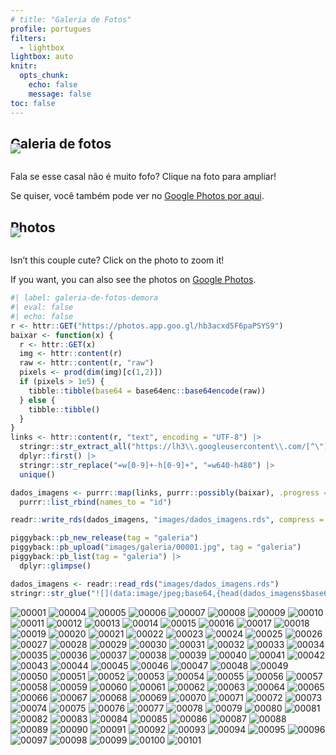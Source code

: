 ```yaml
---
# title: "Galeria de Fotos"
profile: portugues
filters:
  - lightbox
lightbox: auto
knitr:
  opts_chunk: 
    echo: false
    message: false
toc: false
---
```


::: {.content-visible when-profile="portugues"}

# Galeria de fotos

![](images/floral.jpg){.nolightbox fig-align="center" style="margin-top: -30px;"}

Fala se esse casal não é muito fofo? Clique na foto para ampliar! 

Se quiser, você também pode ver no <a href="https://photos.app.goo.gl/hb3acxd5F6paPSYS9" target="_blank">Google Photos por aqui</a>.
:::


::: {.content-visible when-profile="english"}

# Photos

![](images/floral.jpg){.nolightbox fig-align="center" style="margin-top: -30px;"}

Isn't this couple cute? Click on the photo to zoom it!

If you want, you can also see the photos on <a href="https://photos.app.goo.gl/hb3acxd5F6paPSYS9" target="_blank">Google Photos</a>.
:::


```r
#| label: galeria-de-fotos-demora
#| eval: false
#| echo: false
r <- httr::GET("https://photos.app.goo.gl/hb3acxd5F6paPSYS9")
baixar <- function(x) {
  r <- httr::GET(x)
  img <- httr::content(r)
  raw <- httr::content(r, "raw")
  pixels <- prod(dim(img)[c(1,2)])
  if (pixels > 1e5) {
    tibble::tibble(base64 = base64enc::base64encode(raw))
  } else {
    tibble::tibble()
  }
}
links <- httr::content(r, "text", encoding = "UTF-8") |> 
  stringr::str_extract_all("https://lh3\\.googleusercontent\\.com/[^\"]+") |> 
  dplyr::first() |> 
  stringr::str_replace("=w[0-9]+-h[0-9]+", "=w640-h480") |> 
  unique()

dados_imagens <- purrr::map(links, purrr::possibly(baixar), .progress = TRUE) |> 
  purrr::list_rbind(names_to = "id")

readr::write_rds(dados_imagens, "images/dados_imagens.rds", compress = "xz")

piggyback::pb_new_release(tag = "galeria")
piggyback::pb_upload("images/galeria/00001.jpg", tag = "galeria")
piggyback::pb_list(tag = "galeria") |> 
  dplyr::glimpse()

dados_imagens <- readr::read_rds("images/dados_imagens.rds")
stringr::str_glue("![](data:image/jpeg;base64,{head(dados_imagens$base64)})\n\n")
```

![00001](https://user-images.githubusercontent.com/1425970/227742653-65cbb2e0-bb35-46cb-a0a4-56f3aba9ca3b.jpg){group="galeria"}
![00004](https://user-images.githubusercontent.com/1425970/227742655-1047b195-ed41-4188-8ce0-71cf2c38b021.jpg){group="galeria"}
![00005](https://user-images.githubusercontent.com/1425970/227742658-47fc7133-6fb4-43c8-bc3b-2b85c2b76776.jpg){group="galeria"}
![00006](https://user-images.githubusercontent.com/1425970/227742659-02135a3f-7334-4557-8a6a-a661046fe376.jpg){group="galeria"}
![00007](https://user-images.githubusercontent.com/1425970/227742660-2195259e-c778-46d3-b093-92f3bd6a1c74.jpg){group="galeria"}
![00008](https://user-images.githubusercontent.com/1425970/227742662-12605b6e-2294-4526-adab-4ba00c562bd5.jpg){group="galeria"}
![00009](https://user-images.githubusercontent.com/1425970/227742663-32d62cf3-a683-4a99-a2c2-3c05e9218d3a.jpg){group="galeria"}
![00010](https://user-images.githubusercontent.com/1425970/227742664-d2c0993f-fbfa-48ea-a5a5-6ac388c92ae4.jpg){group="galeria"}
![00011](https://user-images.githubusercontent.com/1425970/227742665-93022ffb-c7f0-488a-b3de-9cdf1e1de2c2.jpg){group="galeria"}
![00012](https://user-images.githubusercontent.com/1425970/227742666-b8c9e653-38aa-4b2c-b06b-4b56112bc0f8.jpg){group="galeria"}
![00013](https://user-images.githubusercontent.com/1425970/227742667-81bd31e2-5181-492d-85e4-394460c04969.jpg){group="galeria"}
![00014](https://user-images.githubusercontent.com/1425970/227742668-2b964b66-3cf0-49d6-bbe7-a11a989a86a9.jpg){group="galeria"}
![00015](https://user-images.githubusercontent.com/1425970/227742669-5d709fb1-c5ea-414c-b2e8-2fecb579add1.jpg){group="galeria"}
![00016](https://user-images.githubusercontent.com/1425970/227742670-9dbfa0ee-ba42-4626-b038-a793e15ebc4f.jpg){group="galeria"}
![00017](https://user-images.githubusercontent.com/1425970/227742671-39b96dfb-73c8-4c89-88f0-83f6e986e6a4.jpg){group="galeria"}
![00018](https://user-images.githubusercontent.com/1425970/227742672-27a8ec19-ac74-485b-b945-fc8ae39353be.jpg){group="galeria"}
![00019](https://user-images.githubusercontent.com/1425970/227742674-ee8931b3-39bc-4401-bce3-31195d1e1087.jpg){group="galeria"}
![00020](https://user-images.githubusercontent.com/1425970/227742675-c53feb85-f69a-4893-9302-0bbea8c831c8.jpg){group="galeria"}
![00021](https://user-images.githubusercontent.com/1425970/227742676-7e7c99a7-894f-4fd1-9a69-4b333866803c.jpg){group="galeria"}
![00022](https://user-images.githubusercontent.com/1425970/227742679-6537020a-06e7-426b-990b-0d2502b617be.jpg){group="galeria"}
![00023](https://user-images.githubusercontent.com/1425970/227742680-5ad5ff47-a316-443d-83a0-a2089781638f.jpg){group="galeria"}
![00024](https://user-images.githubusercontent.com/1425970/227742681-7b2910db-32c9-4c96-805e-2b07221019d9.jpg){group="galeria"}
![00025](https://user-images.githubusercontent.com/1425970/227742683-fd43abf1-8fb8-410f-8a0a-e8a9db10d6b6.jpg){group="galeria"}
![00026](https://user-images.githubusercontent.com/1425970/227742685-d69c026f-445a-4ce9-a990-8d1741efbc8c.jpg){group="galeria"}
![00027](https://user-images.githubusercontent.com/1425970/227742686-e9246a93-8a36-43e5-9a3d-41c7d9d53316.jpg){group="galeria"}
![00028](https://user-images.githubusercontent.com/1425970/227742688-fd089d9e-d48c-436f-b826-642f3af0c77f.jpg){group="galeria"}
![00029](https://user-images.githubusercontent.com/1425970/227742690-dbd747c0-48b7-4e3f-8a82-a8720867915d.jpg){group="galeria"}
![00030](https://user-images.githubusercontent.com/1425970/227742692-f116253a-ff4c-43e6-bdf1-6f495616111f.jpg){group="galeria"}
![00031](https://user-images.githubusercontent.com/1425970/227742694-e06c6363-3216-4d7e-a175-aba8e89061e9.jpg){group="galeria"}
![00032](https://user-images.githubusercontent.com/1425970/227742695-55e3180c-5899-4c51-bb29-7ad485865c1d.jpg){group="galeria"}
![00033](https://user-images.githubusercontent.com/1425970/227742696-505d6b5b-d101-4046-a3d9-91c23cbc410f.jpg){group="galeria"}
![00034](https://user-images.githubusercontent.com/1425970/227742697-64906c8a-7670-45e8-b8aa-9b4b79c4ec7e.jpg){group="galeria"}
![00035](https://user-images.githubusercontent.com/1425970/227742698-2cf61d6e-7078-4314-abc7-6facaedb3394.jpg){group="galeria"}
![00036](https://user-images.githubusercontent.com/1425970/227742699-16883958-f778-45c5-8c13-063bfc223fd7.jpg){group="galeria"}
![00037](https://user-images.githubusercontent.com/1425970/227742700-248ab31f-d0af-4107-a1f5-e3325456cd31.jpg){group="galeria"}
![00038](https://user-images.githubusercontent.com/1425970/227742701-b58940f4-1f59-4c37-8993-92d94f2472ac.jpg){group="galeria"}
![00039](https://user-images.githubusercontent.com/1425970/227742702-151dd060-a137-4a62-9642-96f93b2ce498.jpg){group="galeria"}
![00040](https://user-images.githubusercontent.com/1425970/227742703-4c664c61-1105-447a-a9ad-d81953b6e550.jpg){group="galeria"}
![00041](https://user-images.githubusercontent.com/1425970/227742705-80930814-8d50-44ed-916f-c5bc81ede167.jpg){group="galeria"}
![00042](https://user-images.githubusercontent.com/1425970/227742707-a1493a8a-28b3-47ae-87e5-1f6dcb63ed96.jpg){group="galeria"}
![00043](https://user-images.githubusercontent.com/1425970/227742708-19bd3a91-dd43-4b51-a478-1bb21eb1cb3a.jpg){group="galeria"}
![00044](https://user-images.githubusercontent.com/1425970/227742710-1d4726e5-1317-430c-b654-3bbe6fc2500b.jpg){group="galeria"}
![00045](https://user-images.githubusercontent.com/1425970/227742711-7b05fc8a-ff05-42b4-a10f-26c61f6e9cb1.jpg){group="galeria"}
![00046](https://user-images.githubusercontent.com/1425970/227742712-7ffc5d8c-5a72-4f97-99ed-447d83f7a83d.jpg){group="galeria"}
![00047](https://user-images.githubusercontent.com/1425970/227742714-6e68a035-6333-4b8b-a022-1e8a2f2cd56d.jpg){group="galeria"}
![00048](https://user-images.githubusercontent.com/1425970/227742717-40d8a643-3d02-42a4-9861-2358ba42c660.jpg){group="galeria"}
![00049](https://user-images.githubusercontent.com/1425970/227742720-f9f322ae-b913-4d12-8838-b6b30bb21907.jpg){group="galeria"}
![00050](https://user-images.githubusercontent.com/1425970/227742722-8d8b37ef-0567-4773-96df-fd23d8ec8ec9.jpg){group="galeria"}
![00051](https://user-images.githubusercontent.com/1425970/227742724-a9f412c1-ab6d-4ca7-a0a7-4dbcd48505f3.jpg){group="galeria"}
![00052](https://user-images.githubusercontent.com/1425970/227742727-b911afc3-8f73-4054-abcb-e3b85bfb12b8.jpg){group="galeria"}
![00053](https://user-images.githubusercontent.com/1425970/227742728-1282fac3-19f1-411e-997f-bab38368c408.jpg){group="galeria"}
![00054](https://user-images.githubusercontent.com/1425970/227742730-62758d6c-878b-4ef3-877e-4bee69bac02f.jpg){group="galeria"}
![00055](https://user-images.githubusercontent.com/1425970/227742732-b17d6d5c-369d-4560-aa7f-ef9ab2a63089.jpg){group="galeria"}
![00056](https://user-images.githubusercontent.com/1425970/227742733-f9d9e43f-6988-49aa-8458-e3b7b82b2fd6.jpg){group="galeria"}
![00057](https://user-images.githubusercontent.com/1425970/227742734-544dd087-7286-43fd-8ef9-aaa176588ea8.jpg){group="galeria"}
![00058](https://user-images.githubusercontent.com/1425970/227742735-8b6b1a9c-5448-4c56-9678-e5977a6e8b1c.jpg){group="galeria"}
![00059](https://user-images.githubusercontent.com/1425970/227742737-9875db6a-c065-4ffa-93d1-ff95f8197ae5.jpg){group="galeria"}
![00060](https://user-images.githubusercontent.com/1425970/227742738-a3daadf0-d147-49e1-b7b2-295a21347347.jpg){group="galeria"}
![00061](https://user-images.githubusercontent.com/1425970/227742739-04f5de3f-528d-41d6-bda0-967ce06bedc3.jpg){group="galeria"}
![00062](https://user-images.githubusercontent.com/1425970/227742740-3d36a0df-0d9e-43a6-8d36-af176bddbdd0.jpg){group="galeria"}
![00063](https://user-images.githubusercontent.com/1425970/227742741-dccc7b38-d3ef-4118-812f-cb42786d337d.jpg){group="galeria"}
![00064](https://user-images.githubusercontent.com/1425970/227742742-ca383da9-d3e9-44bb-ad44-e0ba10b6455d.jpg){group="galeria"}
![00065](https://user-images.githubusercontent.com/1425970/227742744-bf323975-2432-45b5-a4cf-57d8fce67ca9.jpg){group="galeria"}
![00066](https://user-images.githubusercontent.com/1425970/227742746-54324ebb-1a3f-4423-9324-ab2a06e48bb0.jpg){group="galeria"}
![00067](https://user-images.githubusercontent.com/1425970/227742747-bd9f83f2-c093-4055-a9ab-fa8a9fa94547.jpg){group="galeria"}
![00068](https://user-images.githubusercontent.com/1425970/227742748-b09e8cf3-9dd4-46be-9dec-50678d3e0625.jpg){group="galeria"}
![00069](https://user-images.githubusercontent.com/1425970/227742749-d4bf31c3-f76f-4982-8c4c-2046e1686ba1.jpg){group="galeria"}
![00070](https://user-images.githubusercontent.com/1425970/227742750-bfa7ca34-e2ef-4455-981e-d0992547f071.jpg){group="galeria"}
![00071](https://user-images.githubusercontent.com/1425970/227742751-55d59b71-9cb7-4634-9423-1d4ee7df15a1.jpg){group="galeria"}
![00072](https://user-images.githubusercontent.com/1425970/227742752-8a9bc7a1-921a-4dec-8658-29dcb5ef5514.jpg){group="galeria"}
![00073](https://user-images.githubusercontent.com/1425970/227742753-d274e3ee-0232-4941-864a-b012f805caed.jpg){group="galeria"}
![00074](https://user-images.githubusercontent.com/1425970/227742754-d8ff30b9-1f97-4b90-b44f-9a6c91c5ceb4.jpg){group="galeria"}
![00075](https://user-images.githubusercontent.com/1425970/227742755-192c9829-789b-4538-b0e1-579a1ca67f3e.jpg){group="galeria"}
![00076](https://user-images.githubusercontent.com/1425970/227742756-9133cb1f-136e-4046-a898-1ace87d06d8d.jpg){group="galeria"}
![00077](https://user-images.githubusercontent.com/1425970/227742757-7677c7ad-3af6-42ae-bbd8-76819ab9ed09.jpg){group="galeria"}
![00078](https://user-images.githubusercontent.com/1425970/227742758-bb4e956f-f6b7-42aa-a4de-a5f10982cd65.jpg){group="galeria"}
![00079](https://user-images.githubusercontent.com/1425970/227742759-f641c165-5919-4b7b-b595-9fc197243bca.jpg){group="galeria"}
![00080](https://user-images.githubusercontent.com/1425970/227742760-35350afd-b8d0-4549-a18d-7ed25ad313c7.jpg){group="galeria"}
![00081](https://user-images.githubusercontent.com/1425970/227742762-235b376f-897b-40c6-bd53-94cbb5e628ec.jpg){group="galeria"}
![00082](https://user-images.githubusercontent.com/1425970/227742765-3a6f64ef-d2a4-4876-830f-0d769291eef3.jpg){group="galeria"}
![00083](https://user-images.githubusercontent.com/1425970/227742766-5eb7c92e-4039-454e-94ec-e952f220ce55.jpg){group="galeria"}
![00084](https://user-images.githubusercontent.com/1425970/227742768-7132e8e4-190a-41b9-ab1b-610967c6c887.jpg){group="galeria"}
![00085](https://user-images.githubusercontent.com/1425970/227742769-69e8165e-b39f-448f-b836-fbd144086045.jpg){group="galeria"}
![00086](https://user-images.githubusercontent.com/1425970/227742771-9a36a892-0e4a-47d1-96c7-7b22bcf465c3.jpg){group="galeria"}
![00087](https://user-images.githubusercontent.com/1425970/227742772-52eea4cf-9a8a-4f2c-aab3-d54b0cbb7ef7.jpg){group="galeria"}
![00088](https://user-images.githubusercontent.com/1425970/227742773-d6d3b737-c98a-446e-89c6-7e52b5b80e0b.jpg){group="galeria"}
![00089](https://user-images.githubusercontent.com/1425970/227742774-d7c5abf9-2ba5-4baf-a9e5-a36e06bdad00.jpg){group="galeria"}
![00090](https://user-images.githubusercontent.com/1425970/227742776-f1d3f480-a7ab-482c-bd00-1bcf94b4f977.jpg){group="galeria"}
![00091](https://user-images.githubusercontent.com/1425970/227742777-44cd0c5a-ebde-4dde-b507-984819516648.jpg){group="galeria"}
![00092](https://user-images.githubusercontent.com/1425970/227742778-e4557795-e170-4d7a-a1d7-b28baf43caf4.jpg){group="galeria"}
![00093](https://user-images.githubusercontent.com/1425970/227742780-ea863f88-849c-4867-8513-310b9c7a262b.jpg){group="galeria"}
![00094](https://user-images.githubusercontent.com/1425970/227742781-22193c2f-ee6d-431a-8e92-520d82c9f3e9.jpg){group="galeria"}
![00095](https://user-images.githubusercontent.com/1425970/227742782-d9115376-293b-4caf-bcfa-0969980bdcf1.jpg){group="galeria"}
![00096](https://user-images.githubusercontent.com/1425970/227742783-989c6f02-13fc-45b5-8cfe-175caa23ed10.jpg){group="galeria"}
![00097](https://user-images.githubusercontent.com/1425970/227742784-617f8c19-d960-47f5-8af2-09d22f1ba903.jpg){group="galeria"}
![00098](https://user-images.githubusercontent.com/1425970/227742785-157a26f4-a979-480a-bcb4-4d26720d6fa8.jpg){group="galeria"}
![00099](https://user-images.githubusercontent.com/1425970/227742786-0f4b659f-81d1-4208-bb04-501cbc4fa6c6.jpg){group="galeria"}
![00100](https://user-images.githubusercontent.com/1425970/227742787-e238cbd1-7937-42d2-bb8a-49881b33b026.jpg){group="galeria"}
![00101](https://user-images.githubusercontent.com/1425970/227742788-1bd1369e-b30e-40d3-bc78-2b760cbfced6.jpg){group="galeria"}
